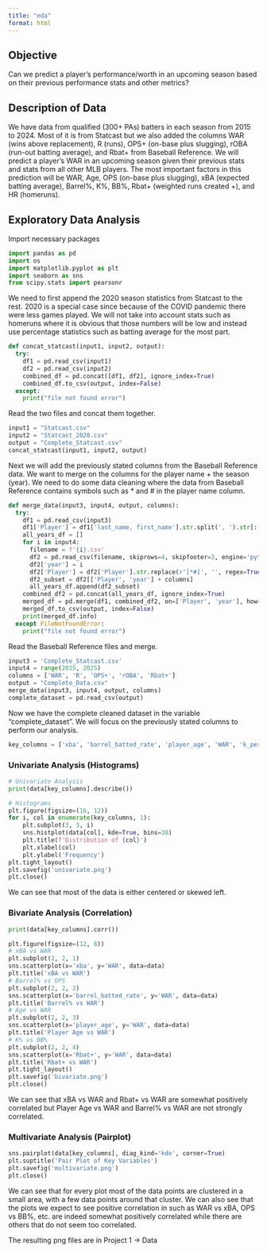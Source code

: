 ```yaml
---
title: "eda"
format: html
---
```


## Objective

Can we predict a player’s performance/worth in an upcoming season based on their previous performance stats and other metrics?

## Description of Data

We have data from qualified (300+ PAs) batters in each season from 2015 to 2024. Most of it is from Statcast but we also added the columns WAR (wins above replacement), R (runs), OPS+ (on-base plus slugging), rOBA (run-out batting average), and Rbat+ from Baseball Reference. We will predict a player's WAR in an upcoming season given their previous stats and stats from all other MLB players. The most important factors in this prediction will be WAR, Age, OPS (on-base plus slugging), xBA (expected batting average), Barrel%, K%, BB%, Rbat+ (weighted runs created +), and HR (homeruns).

## Exploratory Data Analysis

Import necessary packages

```python
import pandas as pd
import os
import matplotlib.pyplot as plt
import seaborn as sns
from scipy.stats import pearsonr
```

We need to first append the 2020 season statistics from Statcast to the rest. 2020 is a special case since because of the COVID pandemic there were less games played. We will not take into account stats such as homeruns where it is obvious that those numbers will be low and instead use percentage statistics such as batting average for the most part.

```python
def concat_statcast(input1, input2, output):
  try:
    df1 = pd.read_csv(input1)
    df2 = pd.read_csv(input2)
    combined_df = pd.concat([df1, df2], ignore_index=True)
    combined_df.to_csv(output, index=False)
  except:
    print("file not found error")
```

Read the two files and concat them together.

```python
input1 = "Statcast.csv"
input2 = "Statcast_2020.csv"
output = "Complete_Statcast.csv"
concat_statcast(input1, input2, output)
```

Next we will add the previously stated columns from the Baseball Reference data. We want to merge on the columns for the player name + the season (year). We need to do some data cleaning where the data from Baseball Reference contains symbols such as \* and \# in the player name column.

```python
def merge_data(input3, input4, output, columns):
  try:
    df1 = pd.read_csv(input3)
    df1['Player'] = df1['last_name, first_name'].str.split(', ').str[::-1].str.join(' ')
    all_years_df = []
    for i in input4:
      filename = f'{i}.csv'
      df2 = pd.read_csv(filename, skiprows=4, skipfooter=3, engine='python')
      df2['year'] = i 
      df2['Player'] = df2['Player'].str.replace(r'[*#]', '', regex=True).str.strip()
      df2_subset = df2[['Player', 'year'] + columns]
      all_years_df.append(df2_subset)
    combined_df2 = pd.concat(all_years_df, ignore_index=True)
    merged_df = pd.merge(df1, combined_df2, on=['Player', 'year'], how='inner')
    merged_df.to_csv(output, index=False)
    print(merged_df.info)
  except FileNotFoundError:
    print("file not found error")
```

Read the Baseball Reference files and merge.

```python
input3 = 'Complete_Statcast.csv'
input4 = range(2015, 2025)
columns = ['WAR', 'R', 'OPS+', 'rOBA', 'Rbat+']
output = "Complete_Data.csv"
merge_data(input3, input4, output, columns)
complete_dataset = pd.read_csv(output)
```

Now we have the complete cleaned dataset in the variable "complete_dataset". We will focus on the previously stated columns to perform our analysis.

```python
key_columns = ['xba', 'barrel_batted_rate', 'player_age', 'WAR', 'k_percent', 'bb_percent', 'on_base_plus_slg', 'Rbat+']
```

### Univariate Analysis (Histograms)

```python
# Univariate Analysis
print(data[key_columns].describe())

# Histograms
plt.figure(figsize=(16, 12))
for i, col in enumerate(key_columns, 1):
    plt.subplot(3, 3, i)
    sns.histplot(data[col], kde=True, bins=30)
    plt.title(f'Distribution of {col}')
    plt.xlabel(col)
    plt.ylabel('Frequency')
plt.tight_layout()
plt.savefig('univariate.png')
plt.close()
```

We can see that most of the data is either centered or skewed left.

### Bivariate Analysis (Correlation)

```python
print(data[key_columns].corr())

plt.figure(figsize=(12, 8))
# xBA vs WAR
plt.subplot(2, 2, 1)
sns.scatterplot(x='xba', y='WAR', data=data)
plt.title('xBA vs WAR')
# Barrel% vs OPS
plt.subplot(2, 2, 2)
sns.scatterplot(x='barrel_batted_rate', y='WAR', data=data)
plt.title('Barrel% vs WAR')
# Age vs WAR
plt.subplot(2, 2, 3)
sns.scatterplot(x='player_age', y='WAR', data=data)
plt.title('Player Age vs WAR')
# K% vs BB%
plt.subplot(2, 2, 4)
sns.scatterplot(x='Rbat+', y='WAR', data=data)
plt.title('Rbat+ vs WAR')
plt.tight_layout()
plt.savefig('bivariate.png')
plt.close()
```

We can see that xBA vs WAR and Rbat+ vs WAR are somewhat positively correlated but Player Age vs WAR and Barrel% vs WAR are not strongly correlated.

### Multivariate Analysis (Pairplot)

```python
sns.pairplot(data[key_columns], diag_kind='kde', corner=True)
plt.suptitle('Pair Plot of Key Variables')
plt.savefig('multivariate.png')
plt.close()
```

We can see that for every plot most of the data points are clustered in a small area, with a few data points around that cluster. We can also see that the plots we expect to see positive correlation in such as WAR vs xBA, OPS vs BB%, etc. are indeed somewhat positively correlated while there are others that do not seem too correlated.

The resulting png files are in Project 1 -> Data
